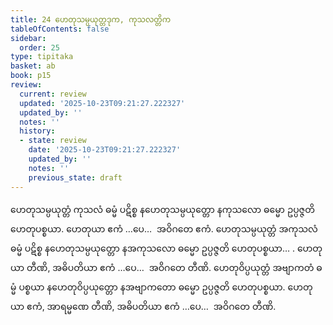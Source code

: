 ```yaml
---
title: 24 ဟေတုသမ္ပယုတ္တဒုက, ကုသလတ္တိက
tableOfContents: false
sidebar:
  order: 25
type: tipitaka
basket: ab
book: p15
review:
  current: review
  updated: '2025-10-23T09:21:27.222327'
  updated_by: ''
  notes: ''
  history:
  - state: review
    date: '2025-10-23T09:21:27.222327'
    updated_by: ''
    notes: ''
    previous_state: draft
---
```



<ReviewStatus review={frontmatter.review} showDetails={true} />

<HypothesisAnnotation frontmatter={frontmatter} />

<DynamicBreadcrumb />

<Division number="31" book="p15" e="ch" v="40" p="223">

<Paragraph number="86" book="p15">
ဟေတုသမ္ပယုတ္တံ ကုသလံ ဓမ္မံ ပဋိစ္စ နဟေတုသမ္ပယုတ္တော နကုသလော ဓမ္မော ဥပ္ပဇ္ဇတိ ဟေတုပစ္စယာ. ဟေတုယာ ဧကံ …ပေ…  အဝိဂတေ ဧကံ.
</Paragraph>

<Paragraph number="87" book="p15">
ဟေတုသမ္ပယုတ္တံ အကုသလံ ဓမ္မံ ပဋိစ္စ နဟေတုသမ္ပယုတ္တော နအကုသလော ဓမ္မော ဥပ္ပဇ္ဇတိ ဟေတုပစ္စယာ… . ဟေတုယာ တီဏိ, အဓိပတိယာ ဧကံ …ပေ…  အဝိဂတေ တီဏိ.
</Paragraph>

<Paragraph number="88" book="p15">
ဟေတုဝိပ္ပယုတ္တံ အဗျာကတံ ဓမ္မံ ပစ္စယာ နဟေတုဝိပ္ပယုတ္တော နအဗျာကတော ဓမ္မော ဥပ္ပဇ္ဇတိ ဟေတုပစ္စယာ. ဟေတုယာ ဧကံ, အာရမ္မဏေ တီဏိ, အဓိပတိယာ ဧကံ …ပေ…  အဝိဂတေ တီဏိ.
</Paragraph>
</Division>
